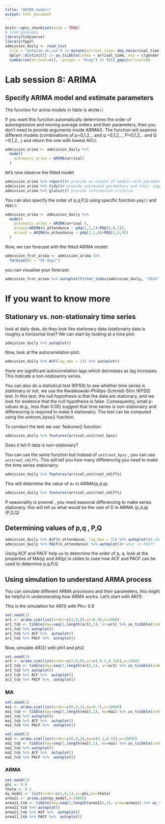 ```yaml
---
title: "ARIMA models"
output: html_document
---
```


```r
knitr::opts_chunk$set(echo = TRUE)
# load packages
library(tidyverse)
library(fpp3)
admission_daily <- read_csv(
  file = "data/ae_uk.csv") |> mutate(arrival_time= dmy_hm(arrival_time)) |> 
  dplyr::distinct() |> as_tsibble(index = arrival_time, key = c(gender,type_injury), regular=FALSE) |> index_by(date = lubridate::as_date(arrival_time)) |> 
  summarise(arrival=n(), .groups = "drop") |> fill_gaps(arrival=0)
```

# Lab session 8: ARIMA

## Specify ARIMA model and estimate parameters

The function for arima models in fable is `ARIMA()`

If you want this function automatically determines the order of autoregressive and moving average orders and their parameters, then you don't need to provide arguments inside ARIMA(). The function will examine different models (combinations of p=0,1,2,.. and q =0,1,2,.., P=0,1,2,.. and Q =0,1,2,..) and return the one with lowest AICc.


```r
admission_arima <- admission_daily %>%
  model(
    automatic_arima = ARIMA(arrival)
  )
```

let's now observe the fitted model

```r
admission_arima %>% report()# provide an output of models with parameters estimated
admission_arima %>% tidy()# provide estimated parameters and their significance
admission_arima %>% glance()# provide information criteria
```

You can also specify the order of p,q,P,Q using specific function `pdq()` and `PDQ()`:

```r
admission_arima <- admission_daily %>%
  model(
    automatic_arima = ARIMA(arrival ),
    arima1=ARIMA(n_attendance ~ pdq(1,1,1)+PDQ(0,0,1)),
    arima2 = ARIMA(n_attendance ~ pdq(3,1,0)+PDQ(1,0,0))
  )
```

Now, we can forecast with the fitted ARIMA model:

```r
admission_fcst_arima <- admission_arima %>%
  forecast(h = "42 days") 
```

you can visualise your forecast:

```r
admission_fcst_arima %>% autoplot(filter_index(admission_daily, "2016" ~ .))# visualise it
```


# If you want to know more

## Stationary vs. non-stationairy time series

look at daily data, do they look like stationary data (stationairy data is roughly a horizontal line)? We can start by looking at a time plot:

```r
admission_daily %>% autoplot()
```

Now, look at the autocorrelation plot: 

```r
admission_daily %>% ACF(lag_max = 21) %>% autoplot()
```

there are significant autocorrelation lags which decreases as lag increases. This indicate a non-statioaniry series.

You can also do a statistical test (KPSS) to see whether time series is stationary or not. we use the Kwiatkowski-Phillips-Schmidt-Shin (KPSS) test. In this test, the null hypothesis is that the data are stationary, and we look for evidence that the null hypothesis is false. Consequently, small p-values (e.g., less than 0.05) suggest that time series is non-stationairy and differencing is required to make it stationairy. The test can be computed using the unitroot_kpss() function.

To conduct the test we use `features() function:

```r
admission_daily %>% features(arrival,unitroot_kpss)
```

Does it tell if data is non-stationary?

You can use the same function but instead of `unitroot_kpss` , you can use `unitroot_ndiffs`. This will tell you how many differencing you need to make the time series stationairy:

```r
admission_daily %>% features(arrival,unitroot_ndiffs)
```

This will determine the value of `d=` in ARIMA(p,d,q).

```r
admission_daily %>% features(arrival,unitroot_ndiffs)
```

If seasonality is presnet , you need seasonal differencing to make series stationary. this will tell us what would be the vale of D in ARIMA (p,d,q) (P,D,Q)

## Determining values of p,q , P,Q

```r
admission_daily %>% ACF(n_attendance, lag_max = 21) %>% autoplot()# what does the ACF tell us? 
admission_daily %>% PACF(n_attendance) %>% autoplot()# what is PACF?
```

Using ACF and PACF help us to determine the order of p, q. look at the properties of MA(q) and AR(p) in slides to ssee how ACF and PACF can be used to determine p,q,P,Q

## Using simulation to understand ARMA process

You can simulate different ARMA processes and their parameters, this might be helpful in understanding how ARMA works. Let's start with AR(1):


This is the simulation for AR(1) with Phi= 0.9

```r
set.seed(1)
ar1 <- arima.sim(list(order=c(1,0,0),ar=0.9),n=1000)
ar1_tsb <- tibble(day=seq(1,length(ar1),1), ar=ar1) %>% as_tsibble(index = day)
ar1_tsb %>% autoplot()
ar1_tsb %>% ACF %>%  autoplot()
ar1_tsb %>% PACF %>%  autoplot()
```

Now, simulate AR(2) with phi1 and phi2

```r
set.seed(1)
ar2 <- arima.sim(list(order=c(2,0,0),ar=c(-0.2,0.35)),n=1000)
ar2_tsb <- tibble(day=seq(1,length(ar1),1), ar=ar2) %>% as_tsibble(index = day)
ar2_tsb %>% autoplot()
ar2_tsb %>% ACF %>%  autoplot()
ar2_tsb %>% PACF %>%  autoplot()
```


### MA 

```r
set.seed(1)
ma1 <- arima.sim(list(order=c(0,0,1),ma=0.7),n=10000)
ma1_tsb <- tibble(day=seq(1,length(ma1),1), ma=ma1) %>% as_tsibble(index = day)
ma1_tsb %>% autoplot()
ma1_tsb %>% ACF %>%  autoplot()
ma1_tsb %>% PACF %>%  autoplot()
```


```r
set.seed(1)
ma2 <- arima.sim(list(order=c(0,0,2),ma=c(0.3,0.5)),n=10000)
ma2_tsb <- tibble(day=seq(1,length(ma1),1), ma=ma1) %>% as_tsibble(index = day)
ma2_tsb %>% autoplot()
ma2_tsb %>% ACF %>%  autoplot()
ma2_tsb %>% PACF %>%  autoplot()
```

### ARMA 

```r
set.seed(1)
phi <- 0.9
theta <- 0.5
my_model <- list(order=c(1,0,1),ar=phi,ma=theta)
arma11 <- arima.sim(my_model,n=10000)
arma11_tsb <- tibble(day=seq(1,length(arma11),1), arma=arma11) %>% as_tsibble(index = day)
arma11_tsb %>% autoplot()
arma11_tsb %>% ACF %>%  autoplot()
arma11_tsb %>% PACF %>%  autoplot()
```


